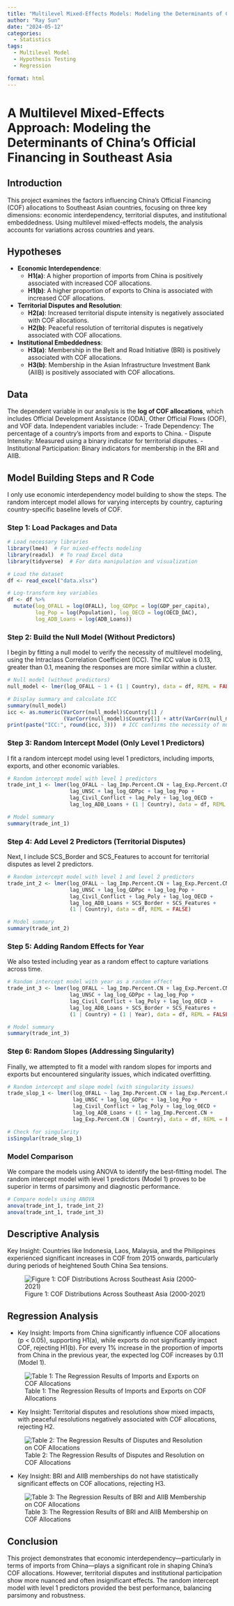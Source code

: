 ```yaml
---
title: "Multilevel Mixed-Effects Models: Modeling the Determinants of China's Official Financing in Southeast Asia"
author: "Ray Sun"
date: "2024-05-12"
categories: 
  - Statistics
tags: 
  - Multilevel Model
  - Hypothesis Testing
  - Regression

format: html
---
```


# A Multilevel Mixed-Effects Approach: Modeling the Determinants of China's Official Financing in Southeast Asia

## Introduction

This project examines the factors influencing China’s Official Financing (COF) allocations to Southeast Asian countries, focusing on three key dimensions: economic interdependency, territorial disputes, and institutional embeddedness. Using multilevel mixed-effects models, the analysis accounts for variations across countries and years.

## Hypotheses

- **Economic Interdependence**:
  - **H1(a)**: A higher proportion of imports from China is positively associated with increased COF allocations.
  - **H1(b)**: A higher proportion of exports to China is associated with increased COF allocations.
- **Territorial Disputes and Resolution**:
  - **H2(a)**: Increased territorial dispute intensity is negatively associated with COF allocations.
  - **H2(b)**: Peaceful resolution of territorial disputes is negatively associated with COF allocations.

- **Institutional Embeddedness**:
  - **H3(a)**: Membership in the Belt and Road Initiative (BRI) is positively associated with COF allocations.
  - **H3(b)**: Membership in the Asian Infrastructure Investment Bank (AIIB) is positively associated with COF allocations.


## Data
The dependent variable in our analysis is the **log of COF allocations**, which includes Official Development Assistance (ODA), Other Official Flows (OOF), and VOF data.
Independent variables include:
- Trade Dependency: The percentage of a country’s imports from and exports to China.
- Dispute Intensity: Measured using a binary indicator for territorial disputes.
- Institutional Participation: Binary indicators for membership in the BRI and AIIB.

## Model Building Steps and R Code

I only use economic interdependency model building to show the steps. The random intercept model allows for varying intercepts by country, capturing country-specific baseline levels of COF.

### Step 1: Load Packages and Data

```r
# Load necessary libraries
library(lme4)  # For mixed-effects modeling
library(readxl)  # To read Excel data
library(tidyverse)  # For data manipulation and visualization

# Load the dataset
df <- read_excel("data.xlsx")

# Log-transform key variables
df <- df %>%
  mutate(log_OFALL = log(OFALL), log_GDPpc = log(GDP_per_capita), 
         log_Pop = log(Population), log_OECD = log(OECD_DAC), 
         log_ADB_Loans = log(ADB_Loans))
```

### Step 2: Build the Null Model (Without Predictors)
I begin by fitting a null model to verify the necessity of multilevel modeling, using the Intraclass Correlation Coefficient (ICC). The ICC value is 0.13, greater than 0.1, meaning the responses are more similar within a cluster.

```r
# Null model (without predictors)
null_model <- lmer(log_OFALL ~ 1 + (1 | Country), data = df, REML = FALSE)

# Display summary and calculate ICC
summary(null_model)
icc <- as.numeric(VarCorr(null_model)$Country[1] / 
                  (VarCorr(null_model)$Country[1] + attr(VarCorr(null_model), "sc")^2))
print(paste("ICC:", round(icc, 3)))  # ICC confirms the necessity of multilevel modeling
```

### Step 3: Random Intercept Model (Only Level 1 Predictors)
I fit a random intercept model using level 1 predictors, including imports, exports, and other economic variables.

```r
# Random intercept model with level 1 predictors
trade_int_1 <- lmer(log_OFALL ~ lag_Imp.Percent.CN + lag_Exp.Percent.CN + 
                    lag_UNSC + lag_log_GDPpc + lag_log_Pop + 
                    lag_Civil_Conflict + lag_Poly + lag_log_OECD + 
                    lag_log_ADB_Loans + (1 | Country), data = df, REML = FALSE)

# Model summary
summary(trade_int_1)
```

### Step 4: Add Level 2 Predictors (Territorial Disputes)
Next, I include SCS_Border and SCS_Features to account for territorial disputes as level 2 predictors.

```r
# Random intercept model with level 1 and level 2 predictors
trade_int_2 <- lmer(log_OFALL ~ lag_Imp.Percent.CN + lag_Exp.Percent.CN + 
                    lag_UNSC + lag_log_GDPpc + lag_log_Pop + 
                    lag_Civil_Conflict + lag_Poly + lag_log_OECD + 
                    lag_log_ADB_Loans + SCS_Border + SCS_Features + 
                    (1 | Country), data = df, REML = FALSE)

# Model summary
summary(trade_int_2)
```

### Step 5: Adding Random Effects for Year
We also tested including year as a random effect to capture variations across time.

```r
# Random intercept model with year as a random effect
trade_int_3 <- lmer(log_OFALL ~ lag_Imp.Percent.CN + lag_Exp.Percent.CN + 
                    lag_UNSC + lag_log_GDPpc + lag_log_Pop + 
                    lag_Civil_Conflict + lag_Poly + lag_log_OECD + 
                    lag_log_ADB_Loans + SCS_Border + SCS_Features + 
                    (1 | Country) + (1 | Year), data = df, REML = FALSE)

# Model summary
summary(trade_int_3)
```

### Step 6: Random Slopes (Addressing Singularity)
Finally, we attempted to fit a model with random slopes for imports and exports but encountered singularity issues, which indicated overfitting.
```r
# Random intercept and slope model (with singularity issues)
trade_slop_1 <- lmer(log_OFALL ~ lag_Imp.Percent.CN + lag_Exp.Percent.CN + 
                     lag_UNSC + lag_log_GDPpc + lag_log_Pop + 
                     lag_Civil_Conflict + lag_Poly + lag_log_OECD + 
                     lag_log_ADB_Loans + (1 + lag_Imp.Percent.CN + 
                     lag_Exp.Percent.CN | Country), data = df, REML = FALSE)

# Check for singularity
isSingular(trade_slop_1)
```

### Model Comparison
We compare the models using ANOVA to identify the best-fitting model. The random intercept model with level 1 predictors (Model 1) proves to be superior in terms of parsimony and diagnostic performance.
```r
# Compare models using ANOVA
anova(trade_int_1, trade_int_2)
anova(trade_int_1, trade_int_3)
```

## Descriptive Analysis

Key Insight: Countries like Indonesia, Laos, Malaysia, and the Philippines experienced significant increases in COF from 2015 onwards, particularly during periods of heightened South China Sea tensions.

![Figure 1: COF Distributions Across Southeast Asia (2000-2021)](Figure1.png)

## Regression Analysis

- Key Insight: Imports from China significantly influence COF allocations (p < 0.05), supporting H1(a), while exports do not significantly impact COF, rejecting H1(b). For every 1% increase in the proportion of imports from China in the previous year, the expected log COF increases by 0.11 (Model 1).

![Table 1: The Regression Results of Imports and Exports on COF Allocations](table1.png)

- Key Insight: Territorial disputes and resolutions show mixed impacts, with peaceful resolutions negatively associated with COF allocations, rejecting H2.

![Table 2: The Regression Results of Disputes and Resolution on COF Allocations](table1.png)

- Key Insight: BRI and AIIB memberships do not have statistically significant effects on COF allocations, rejecting H3.

![Table 3: The Regression Results of BRI and AIIB Membership on COF Allocations](table1.png)

## Conclusion

This project demonstrates that economic interdependency—particularly in terms of imports from China—plays a significant role in shaping China's COF allocations. However, territorial disputes and institutional participation show more nuanced and often insignificant effects. The random intercept model with level 1 predictors provided the best performance, balancing parsimony and robustness.



